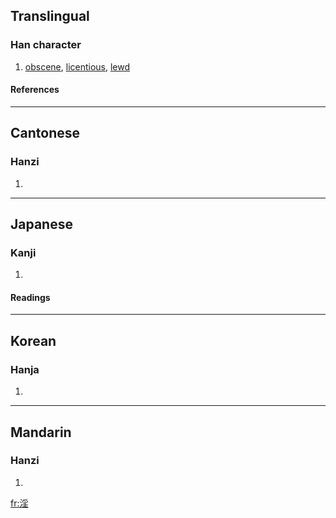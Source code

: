 {{see|婬}}

==Translingual==
===Han character===
{{Han char|rn=85|rad=水|as=08|sn=11|four=3211<sub>4</sub>|canj=水月竹土 (EBHG)}}
# [[obscene]], [[licentious]], [[lewd]]
====References====
{{Han ref|kx=0631.090|dkj=17678|dj=1033.120|hdz=31654.040|uh=6DEB|ud=28139|bh=B25D|bd=45661}}

----
==Cantonese==
===Hanzi===
{{yue-hanzi|jyut=|y=yam4}}
# {{defn|Cantonese}}

----
==Japanese==
===Kanji===
{{ja-kanji|grade=|rs=水08}}
# {{defn|Japanese}} 
====Readings====
{{ja-readings|on=[[いん]] (in)|kun=[[ひたす]] (hitasu), [[ほしいまま]] (hoshiimama), [[みだら]] (midara)}}

----
==Korean==
===Hanja===
{{ko-hanja|hangeul=음|eumhun=|rv=eum|mr=ŭm|y=um}}
# {{defn|Korean}}

----
==Mandarin==
===Hanzi===
{{cmn-hanzi|pin=[[yàn]] (yan4), [[yáo]] (yao2), [[yín]] (yin2)|wg=yen<sup>4</sup>, yao<sup>2</sup>, yin<sup>2</sup>}}
# {{defn|Mandarin}}

[[fr:淫]]